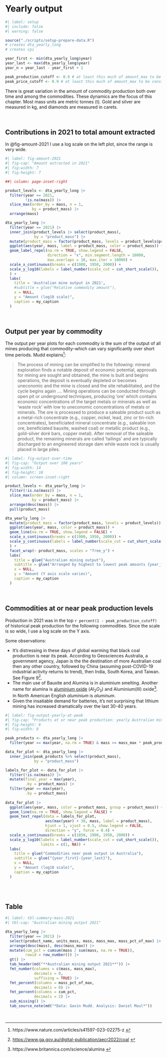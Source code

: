# Yearly output

```r
#| label: setup
#| include: false
#| warning: false

source("./scripts/setup-prepare-data.R")
# creates dta_yearly_long
# creates cpi

year_first <- min(dta_yearly_long$year)
year_last <- max(dta_yearly_long$year)
year_n = year_last - year_first + 1

peak_production_cutoff <- 0.9 # at least this much of amount_max to be considered peak
peak_price_cutoff <- 0.9 # at least this much of amount_max to be considered peak

```

There is great variation in the amount of commodity production both over time and among the commodities. These dynamics are the focus of this chapter. Most mass units are metric tonnes (t). Gold and silver are measured in kg, and diamonds are measured in carets.

<br>

## Contributions in 2021 to total amount extracted

In @fig-amount-2021 I use a log scale on the left plot, since the range is very wide.

```r
#| label: fig-amount-2021
#| fig-cap: "Amount extracted in 2021"
#| fig-width: 7
#| fig-height: 7

##| column: page-inset-right

product_levels <- dta_yearly_long |>
  filter(year == 2021,
         !is.na(mass)) |>
  slice_max(order_by = mass, n = 1,
            by = product_mass) |>
  arrange(mass)

dta_yearly_long |>
  filter(year == 2021) |>
  inner_join(product_levels |> select(product_mass),
             by = "product_mass") |>
  mutate(product_mass = factor(product_mass, levels = product_levels$product_mass)) |>
  ggplot(aes(year, mass, label = product_mass, color = product_mass)) +
  geom_label_repel(na.rm = TRUE, show.legend = FALSE,
                   direction = "x", min.segment.length = 10000,
                   max.overlaps = 10, max.iter = 10000) +
  scale_x_continuous(breaks = c(1900, 1950, 2000)) +
  scale_y_log10(labels = label_number(scale_cut = cut_short_scale()),
  ) +
  labs(
    title = 'Australian mine output in 2021',
    #subtitle = glue("Relative commodity amount"),
    x = NULL,
    y = "Amount (log10 scale)",
    caption = my_caption
  )
```

<br>

## Output per year by commodity

The output per year plots for each commodity is the sum of the output of all mines producing that commodity--which can vary significantly over short time periods. Mudd explains^[https://www.nature.com/articles/s41597-023-02275-z ]:

>The process of mining can be simplified to the following: mineral exploration finds a notable deposit of economic potential, approvals for mining are sought and obtained, the mine is built and begins operations, the deposit is eventually depleted or becomes uneconomic and the mine is closed and the site rehabilitated, and the cycle begins again .... Mining operations can be conducted through open pit or underground techniques, producing ‘ore’ which contains economic concentrations of the target metals or minerals as well as ‘waste rock’ with low to uneconomic concentrations of metals or minerals. The ore is processed to produce a saleable product such as a metal-rich concentrate (e.g., copper, nickel, lead, zinc or tin-rich concentrates), beneficiated mineral concentrate (e.g., saleable iron ore, beneficiated bauxite, washed coal) or metallic product (e.g., gold-silver doré bars, copper metal). After removal of the saleable product, the remaining minerals are called ‘tailings’ and are typically discharged to an engineered storage dam while waste rock is usually placed in large piles.

```r
#| label: fig-output-over-time
#| fig-cap: "Output over 100 years"
#| fig-width: 14
#| fig-height: 10
#| column: screen-inset-right

product_levels <- dta_yearly_long |>
  filter(!is.na(mass)) |>
  slice_max(order_by = mass, n = 1,
            by = product_mass) |>
  arrange(desc(mass)) |>
  pull(product_mass)

dta_yearly_long |>
  mutate(product_mass = factor(product_mass, levels = product_levels)) |>
  ggplot(aes(year, mass, color = product_mass)) +
  geom_line(na.rm = TRUE, show.legend = FALSE) +
  scale_x_continuous(breaks = c(1900, 1950, 2000)) +
  scale_y_continuous(labels = label_number(scale_cut = cut_short_scale()),
  ) +
  facet_wrap(~ product_mass, scales = "free_y") +
  labs(
    title = glue("Australian mining output"),
    subtitle = glue("Arranged by highest to lowest peak amounts {year_first}-{year_last}"),
    x = NULL,
    y = "Amount (Y axis scale varies)",
    caption = my_caption
  )

```

<br>

## Commodities at or near peak production levels

Production in 2021 was in the top `r percent(1 - peak_production_cutoff)` of historical peak production for the following commodities. Since the scale is so wide, I use a log scale on the Y axis.

Some observations:

* It's distressing in these days of global warming that black coal production is near its peak. According to Geosciences Australia, a government agency, Japan is the the destination of more Australian coal then any other country, followed by China (assuming post-COVID-19 industrial activity returns to trend), then India, South Korea, and Taiwan. See Figure 9^[
<https://www.ga.gov.au/digital-publication/aecr2022/coal> ].
* The main use of Bauxite and Alumina is in aluminium smelting. Another name for alumina is [aluminium oxide](https://en.wikipedia.org/wiki/Aluminium_oxide) ($Al_2O_3$) and Aluminium(III) oxide^[https://www.britannica.com/science/alumina ]. In North American English *aluminium* is *aluminum*.
* Given the insatiable demand for batteries, it's not surprising that lithium mining has increased dramatically over the last 30-40 years.

```r
#| label: fig-output-yearly-at-peak
#| fig-cap: "Products at or near peak production: yearly Australian mining output"
#| fig-height: 6
#| fig-width: 8

peak_products <- dta_yearly_long |>
  filter(year == max(year, na.rm = TRUE) & mass >= mass_max * peak_production_cutoff) 

data_for_plot <- dta_yearly_long |>
  inner_join(peak_products %>% select(product_mass),
             by = "product_mass")

labels_for_plot <- data_for_plot |>
  filter(!is.na(mass)) |>
  mutate(final_year = max(year),
         .by = product_mass) |>
  filter(year == max(year),
         .by = product_mass)
  
data_for_plot |>
  ggplot(aes(year, mass, color = product_mass, group = product_mass)) +
  geom_line(na.rm = TRUE, show.legend = FALSE) +
  geom_text_repel(data = labels_for_plot,
                  aes(max(year) + 30, mass, label = product_mass),
                  hjust = 1, vjust = 0.5, show.legend = FALSE, 
                  direction = "y", force = 0.4) +
  scale_x_continuous(breaks = c(1850, 1900, 1950, 2000)) +
  scale_y_log10(labels = label_number(scale_cut = cut_short_scale()),
                limits = c(1, NA)) +
  labs(
    title = glue("Commodities near peak output in Australia"),
    subtitle = glue("{year_first}-{year_last}"),
    x = NULL,
    y = "Amount (log10 scale)",
    caption = my_caption
  )
  
```

<br>

## Table

```r
#| label: tbl-summary-mass-2021
#| tbl-cap: "Australian mining output 2021"

dta_yearly_long |>
  filter(year == 2021) |> 
  select(product_name, units_mass, mass, mass_max, mass_pct_of_max) |>
  arrange(desc(mass), desc(mass_max)) |>
  mutate(cum_pct = cumsum(mass / sum(mass, na.rm = TRUE)),
         rowid = row_number()) |>
  gt() |>
  tab_header(md("**Australian mining output 2021**")) |>
  fmt_number(columns = c(mass, mass_max),
             decimals = 0,
             suffixing = TRUE) |>
  fmt_percent(columns = mass_pct_of_max,
             decimals = 0) |>
  fmt_percent(columns = cum_pct,
             decimals = 2) |>
  sub_missing() |>
  tab_source_note(md("*Data: Gavin Mudd. Analysis: Daniel Moul*"))

```

<br>
